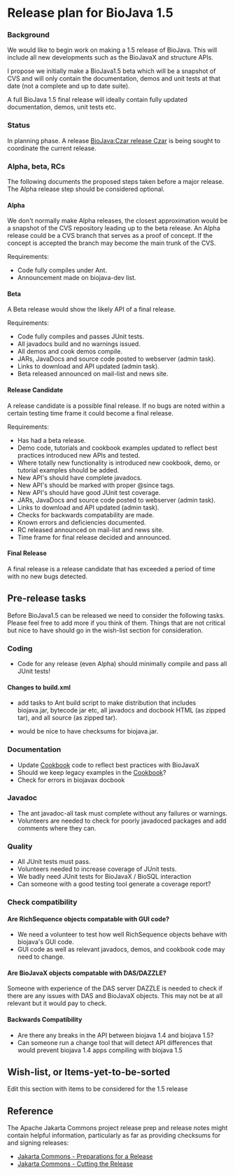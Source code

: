 =Release plan for BioJava 1.5=

===Background===
We would like to begin work on making a 1.5 release of BioJava. This will include all new developments such as the BioJavaX and structure APIs.

I propose we initially make a BioJava1.5 beta which will be a snapshot of CVS and will only contain the documentation, demos and unit tests at that date (not a complete and up to date suite). 

A full BioJava 1.5 final release will ideally contain fully updated documentation, demos, unit tests etc.

===Status===
In planning phase. A release [[BioJava:Czar release Czar]] is being sought to coordinate the current release.

===Alpha, beta, RCs===

The following documents the proposed steps taken before a major release. The Alpha release step should be considered optional.

====Alpha====
We don't normally make Alpha releases, the closest approximation would be a snapshot of the CVS repository leading up to the beta release. An Alpha release could be a CVS branch that serves as a proof of concept. If the concept is accepted the branch may become the main trunk of the CVS.

Requirements:
* Code fully compiles under Ant.
* Announcement made on biojava-dev list.

====Beta====
A Beta release would show the likely API of a final release.

Requirements:
* Code fully compiles and passes JUnit tests.
* All javadocs build and no warnings issued.
* All demos and cook demos compile.
* JARs, JavaDocs and source code posted to webserver (admin task).
* Links to download and API updated (admin task).
* Beta released announced on mail-list and news site.

====Release Candidate====
A release candidate is a possible final release. If no bugs are noted within a certain testing time frame it could become a final release.

Requirements:
* Has had a beta release.
* Demo code, tutorials and cookbook examples updated to reflect best practices introduced new APIs and tested. 
* Where totally new functionality is introduced new cookbook, demo, or tutorial examples should be added.
* New API's should have complete javadocs.
* New API's should be marked with proper @since tags.
* New API's should have good JUnit test coverage.
* JARs, JavaDocs and source code posted to webserver (admin task).
* Links to download and API updated (admin task).
* Checks for backwards compatability are made.
* Known errors and deficiencies documented.
* RC released announced on mail-list and news site.
* Time frame for final release decided and announced.

====Final Release====
A final release is a release candidate that has exceeded a period of time with no new bugs detected.


==Pre-release tasks==

Before BioJava1.5 can be released we need to consider the following tasks. Please feel free to add more if you think of them. Things that are not critical but nice to have should go in the wish-list section for consideration.

===Coding===

* Code for any release (even Alpha) should minimally compile and pass all JUnit tests!

====Changes to build.xml====
* add tasks to Ant build script to make distribution that includes biojava.jar, bytecode jar etc, all javadocs and docbook HTML (as zipped tar), and all source (as zipped tar).

* would be nice to have checksums for biojava.jar.

===Documentation===
* Update [[BioJava:Cookbook|Cookbook]] code to reflect best practices with BioJavaX
* Should we keep legacy examples in the [[BioJava:Cookbook|Cookbook]]?
* Check for errors in biojavax docbook

===Javadoc===
* The ant javadoc-all task must complete without any failures or warnings. 
* Volunteers are needed to check for poorly javadoced packages and add comments where they can.

===Quality===
* All JUnit tests must pass.
* Volunteers needed to increase coverage of JUnit tests.
* We badly need JUnit tests for BioJavaX / BioSQL interaction
* Can someone with a good testing tool generate a coverage report?

===Check compatibility===
====Are RichSequence objects compatable with GUI code?====
* We need a volunteer to test how well RichSequence objects behave with biojava's GUI code. 
* GUI code as well as relevant javadocs, demos, and cookbook code may need to change.

====Are BioJavaX objects compatable with DAS/DAZZLE?====
Someone with experience of the DAS server DAZZLE is needed to check if there are any issues with DAS and BioJavaX objects. This may not be at all relevant but it would pay to check.

====Backwards Compatibility====
* Are there any breaks in the API between biojava 1.4 and biojava 1.5?
* Can someone run a change tool that will detect API differences that would prevent biojava 1.4 apps compiling with biojava 1.5


==Wish-list, or Items-yet-to-be-sorted==

Edit this section with items to be considered for the 1.5 release


==Reference==

The Apache Jakarta Commons project release prep and release notes might contain helpful information, particularly as far as providing checksums for and signing releases:

* [http://jakarta.apache.org/commons/releases/prepare.html Jakarta Commons - Preparations for a Release]
* [http://jakarta.apache.org/commons/releases/release.html Jakarta Commons - Cutting the Release]